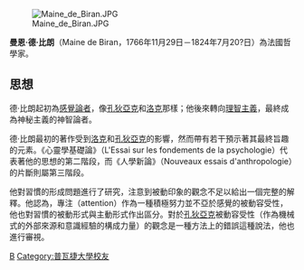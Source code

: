 {{Unreferenced|time=2018-09-18T12:39:03+00:00}}
[[File:Maine_de_Biran.JPG|thumb]]

'''曼恩·德·比朗'''（Maine de Biran，1766年11月29日－1824年7月20?日）為法國哲學家。

== 思想 ==
德·比朗起初為[[感覺論者|感覺論者]]，像[[孔狄亞克|孔狄亞克]]和[[洛克|洛克]]那樣；他後來轉向[[理智主義|理智主義]]，最終成為神秘主義的神智論者。

德·比朗最初的著作受到[[洛克|洛克]]和[[孔狄亞克|孔狄亞克]]的影響，然而帶有若干預示著其最終旨趣的元素。《心靈學基礎論》（L'Essai sur les fondements de la psychologie）代表著他的思想的第二階段，而《人學新論》（Nouveaux essais d'anthropologie）的片斷則屬第三階段。

他對習慣的形成問題進行了研究，注意到被動印象的觀念不足以給出一個完整的解釋。他認為，專注（attention）作為一種積極努力並不亞於感覺的被動容受性，他也對習慣的被動形式與主動形式作出區分。對於[[孔狄亞克|孔狄亞克]]被動容受性（作為機械式的外部來源和意識經驗的構成力量）的觀念是一種方法上的錯誤這種說法，他也進行審視。

{{Authority control}}
[[Category:法国哲学家|B]]
[[Category:普瓦捷大學校友|Category:普瓦捷大學校友]]